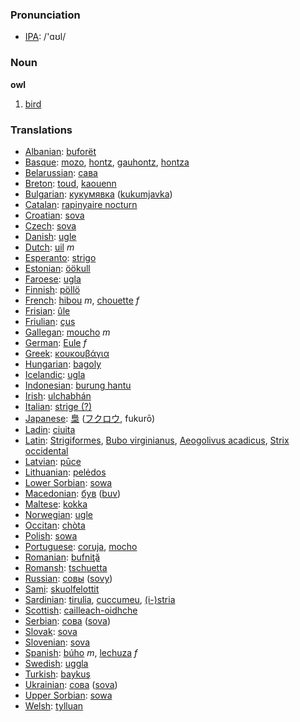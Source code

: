 === Pronunciation ===
*[[w:IPA|IPA]]: /'ɑʊl/

=== Noun ===

'''owl'''

# [[bird]]

=== Translations ===

*[[Albanian]]: [[buforët]]
*[[Basque]]: [[mozo]], [[hontz]], [[gauhontz]], [[hontza]]
*[[Belarussian]]: [[сава]]
*[[Breton]]: [[toud]], [[kaouenn]]
*[[Bulgarian]]: [[кукумявка]] ([[kukumjavka]])
*[[Catalan]]: [[rapinyaire nocturn]]
*[[Croatian]]: [[sova]]
*[[Czech]]: [[sova]]
*[[Danish]]: [[ugle]]
*[[Dutch]]: [[uil]] ''m''
*[[Esperanto]]: [[strigo]]
*[[Estonian]]: [[öökull]]
*[[Faroese]]: [[ugla]]
*[[Finnish]]: [[pöllö]]
*[[French]]: [[hibou]] ''m'', [[chouette]] ''f''
*[[Frisian]]: [[ûle]]
*[[Friulian]]: [[çus]]
*[[Gallegan]]: [[moucho]] ''m''
*[[German]]: [[Eule]] ''f''
*[[Greek]]: [[κουκουβάγια]] '' ''
*[[Hungarian]]: [[bagoly]]
*[[Icelandic]]: [[ugla]]
*[[Indonesian]]: [[burung hantu]]
*[[Irish]]: [[ulchabhán]]
*[[Italian]]: [[strige (?)]] '' ''
*[[Japanese]]: [[梟]] ([[フクロウ]], fukurō)
*[[Ladin]]: [[ciuita]]
*[[Latin]]: [[Strigiformes]], [[Bubo virginianus]], [[Aeogolivus acadicus]], [[Strix occidental]]
*[[Latvian]]: [[pūce]]
*[[Lithuanian]]: [[pelėdos]]
*[[Lower Sorbian]]: [[sowa]]
*[[Macedonian]]: [[був]] ([[buv]])
*[[Maltese]]: [[kokka]]
*[[Norwegian]]: [[ugle]]
*[[Occitan]]: [[chòta]]
*[[Polish]]: [[sowa]] '' ''
*[[Portuguese]]: [[coruja]], [[mocho]]
*[[Romanian]]: [[bufniţă]]
*[[Romansh]]: [[tschuetta]]
*[[Russian]]: [[совы]] ([[sovy]]) '' ''
*[[Sami]]: [[skuolfelottit]]
*[[Sardinian]]: [[tirulia]], [[cuccumeu]], [[(i-)stria]]
*[[Scottish]]: [[cailleach-oidhche]]
*[[Serbian]]: [[сова]] ([[sova]])
*[[Slovak]]: [[sova]]
*[[Slovenian]]: [[sova]]
*[[Spanish]]: [[búho]] ''m'', [[lechuza]] ''f''
*[[Swedish]]: [[uggla]]
*[[Turkish]]: [[baykuş]]
*[[Ukrainian]]: [[сова]] ([[sova]])
*[[Upper Sorbian]]: [[sowa]]
*[[Welsh]]: [[tylluan]]